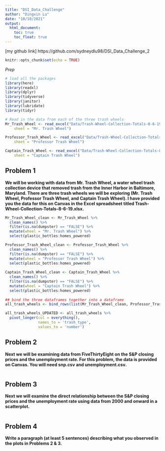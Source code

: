 ```yaml
---
title: "DSI_Data_Challenge"
author: "Dingxin Lu"
date: "10/10/2021"
output:
  html_document:
    toc: true
    toc_float: true
---
```

[my github link] https://github.com/sydneydlu98/DSI_Data_Challenge_2

```r
knitr::opts_chunk$set(echo = TRUE)
```

*Prep* 
```r
# load all the packages
library(here)
library(readxl)
library(dplyr)
library(tidyverse)
library(janitor)
library(lubridate) 
library(tidyr)

# Read in the data from each of the three trash wheels
Mr_Trash_Wheel <- read_excel("Data/Trash-Wheel-Collection-Totals-8-6-19.xlsx", 
    sheet = "Mr. Trash Wheel")

Professor_Trash_Wheel <- read_excel("Data/Trash-Wheel-Collection-Totals-8-6-19.xlsx", 
    sheet = "Professor Trash Wheel")

Captain_Trash_Wheel <- read_excel("Data/Trash-Wheel-Collection-Totals-8-6-19.xlsx", 
    sheet = "Captain Trash Wheel")
```

## Problem 1

**We will be working with data from Mr. Trash Wheel, a water wheel trash collection device that removed trash from the Inner Harbor in Baltimore, Maryland. There are three trash wheels we will be exploring (Mr. Trash Wheel, Professor Trash Wheel, and Captain Trash Wheel). I have provided you the data for this on Canvas in the Excel spreadsheet titled Trash-Wheel-Collection-Totals-8-6-19.xlsx.**

```r
Mr_Trash_Wheel_clean <- Mr_Trash_Wheel %>%
  clean_names() %>%
  filter(is.na(dumpster) == "FALSE") %>%
  mutate(wheel = "Mr. Trash Wheel") %>%
  select(plastic_bottles:homes_powered) 

Professor_Trash_Wheel_clean <- Professor_Trash_Wheel %>%
  clean_names() %>% 
  filter(is.na(dumpster) == "FALSE") %>%
  mutate(wheel = "Professor Trash Wheel") %>%
  select(plastic_bottles:homes_powered)
  
Captain_Trash_Wheel_clean <- Captain_Trash_Wheel %>%
  clean_names() %>% 
  filter(is.na(dumpster) == "FALSE") %>%
  mutate(wheel = "Captain Trash Wheel") %>%
  select(plastic_bottles:homes_powered)
   
## bind the three dataframes together into a dataframe
all_trash_wheels <- bind_rows(list(Mr_Trash_Wheel_clean, Professor_Trash_Wheel_clean, Captain_Trash_Wheel_clean))

all_trash_wheels_UPDATED <- all_trash_wheels %>%
  pivot_longer(col = everything(),
               names_to = 'trash_type', 
               values_to = 'number')
```

## Problem 2

**Next we will be examining data from FiveThirtyEight on the S&P closing prices and the unemployment rate. For this problem, the data is provided on Canvas. You will need snp.csv and unemployment.csv.**
```r

```

## Problem 3

**Next we will examine the direct relationship between the S&P closing prices and the unemployment rate using data from 2000 and onward in a scatterplot.**
```r

```

## Problem 4

**Write a paragraph (at least 5 sentences) describing what you observed in the plots in Problems 2 & 3.**

